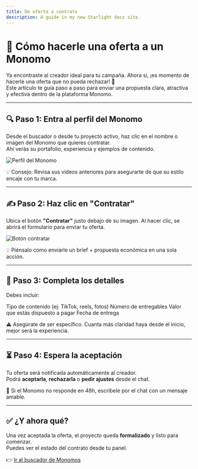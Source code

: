 ```yaml
---
title: De oferta a contrato
description: A guide in my new Starlight docs site.
---
```

# 🎯 Cómo hacerle una oferta a un Monomo

Ya encontraste al creador ideal para tu campaña. Ahora sí, ¡es momento de hacerle una oferta que no pueda rechazar! 🤝  
Este artículo te guía paso a paso para enviar una propuesta clara, atractiva y efectiva dentro de la plataforma Monomo.

---

## 🔍 Paso 1: Entra al perfil del Monomo

Desde el buscador o desde tu proyecto activo, haz clic en el nombre o imagen del Monomo que quieres contratar.  
Ahí verás su portafolio, experiencia y ejemplos de contenido.

![Perfil del Monomo](/gifs/perfil-monomo.gif)

💡 Consejo: Revisa sus videos anteriores para asegurarte de que su estilo encaje con tu marca.

---

## ✍️ Paso 2: Haz clic en "Contratar"

Ubica el botón **"Contratar"** justo debajo de su imagen. Al hacer clic, se abrirá el formulario para enviar tu oferta.

![Botón contratar](/gifs/click-contratar.gif)

💡 Piénsalo como enviarle un brief + propuesta económica en una sola acción.

---

## 📄 Paso 3: Completa los detalles

Debes incluir:

Tipo de contenido (ej: TikTok, reels, fotos)
Número de entregables
Valor que estás dispuesto a pagar
Fecha de entrega

⚠️ Asegúrate de ser específico. Cuanta más claridad haya desde el inicio, mejor será la experiencia.

---

## ⏳ Paso 4: Espera la aceptación

Tu oferta será notificada automáticamente al creador.  
Podrá **aceptarla**, **rechazarla** o **pedir ajustes** desde el chat.

📣 Si el Monomo no responde en 48h, escríbele por el chat con un mensaje amable.

---

## ✅ ¿Y ahora qué?

Una vez aceptada la oferta, el proyecto queda **formalizado** y listo para comenzar.  
Puedes ver el estado del contrato desde tu panel.

👉 [Ir al buscador de Monomos](/marcas/buscar-creadores)
